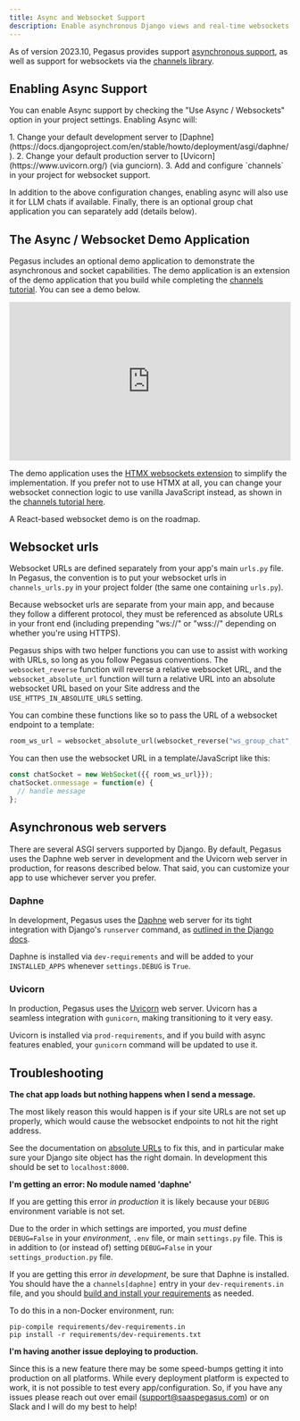 ```yaml
---
title: Async and Websocket Support
description: Enable asynchronous Django views and real-time websockets using Daphne, Uvicorn, and Django Channels for modern web applications.
---
```



As of version 2023.10, Pegasus provides support [asynchronous support](https://docs.djangoproject.com/en/stable/topics/async/),
as well as support for websockets via the [channels library](https://channels.readthedocs.io/).

## Enabling Async Support

You can enable Async support by checking the "Use Async / Websockets" option in your project settings.
Enabling Async will:

<Steps>
1. Change your default development server to [Daphne](https://docs.djangoproject.com/en/stable/howto/deployment/asgi/daphne/).
2. Change your default production server to [Uvicorn](https://www.uvicorn.org/) (via gunciorn).
3. Add and configure `channels` in your project for websocket support.
</Steps>

In addition to the above configuration changes, enabling async will also use it for LLM chats if available.
Finally, there is an optional group chat application you can separately add (details below).

## The Async / Websocket Demo Application

Pegasus includes an optional demo application to demonstrate the asynchronous and socket capabilities.
The demo application is an extension of the demo application that you build while completing the
[channels tutorial](https://channels.readthedocs.io/en/latest/tutorial/index.html).
You can see a demo below.

<div style="position: relative; padding-bottom: 56.25%; height: 0; overflow: hidden; max-width: 100%; height: auto; margin-bottom: 1em;">
    <iframe src="https://www.youtube.com/embed/J1hma14whz4" frameborder="0" allowfullscreen style="position: absolute; top: 0; left: 0; width: 100%; height: 100%;"></iframe>
</div>


The demo application uses the [HTMX websockets extension](https://htmx.org/extensions/ws/) to simplify
the implementation. If you prefer not to use HTMX at all, you can change your websocket connection logic
to use vanilla JavaScript instead, as shown in the [channels tutorial here](https://channels.readthedocs.io/en/latest/tutorial/part_2.html#add-the-room-view).

A React-based websocket demo is on the roadmap.

## Websocket urls

Websocket URLs are defined separately from your app's main `urls.py` file.
In Pegasus, the convention is to put your websocket urls in `channels_urls.py`
in your project folder (the same one containing `urls.py`).

Because websocket urls are separate from your main app, and because they follow a different protocol,
they must be referenced as absolute URLs in your front end (including prepending "ws://" or "wss://" depending on whether 
you're using HTTPS).

Pegasus ships with two helper functions you can use to assist with working with URLs, so long as you follow Pegasus conventions.
The `websocket_reverse` function will reverse a relative websocket URL, and the `websocket_absolute_url` function
will turn a relative URL into an absolute websocket URL based on your Site address and the `USE_HTTPS_IN_ABSOLUTE_URLS` setting.

You can combine these functions like so to pass the URL of a websocket endpoint to a template:

```python
room_ws_url = websocket_absolute_url(websocket_reverse("ws_group_chat", args=[room_id]))
```

You can then use the websocket URL in a template/JavaScript like this:

```js
const chatSocket = new WebSocket({{ room_ws_url}});
chatSocket.onmessage = function(e) {
  // handle message 
};
```

## Asynchronous web servers

There are several ASGI servers supported by Django.
By default, Pegasus uses the Daphne web server in development and the Uvicorn web server in production,
for reasons described below.
That said, you can customize your app to use whichever server you prefer.

### Daphne

In development, Pegasus uses the [Daphne](https://pypi.org/project/daphne/) web server for its tight integration with Django's `runserver` command,
as [outlined in the Django docs](https://docs.djangoproject.com/en/4.2/howto/deployment/asgi/daphne/).

Daphne is installed via `dev-requirements` and will be added to your `INSTALLED_APPS` whenever `settings.DEBUG` is `True`.

### Uvicorn

In production, Pegasus uses the [Uvicorn](https://www.uvicorn.org/) web server.
Uvicorn has a seamless integration with `gunicorn`, making transitioning to it very easy.

Uvicorn is installed via `prod-requirements`, and if you build with async features enabled, your `gunicorn` command
will be updated to use it.

## Troubleshooting

**The chat app loads but nothing happens when I send a message.**

The most likely reason this would happen is if your site URLs are not set up properly,
which would cause the websocket endpoints to not hit the right address.

See the documentation on [absolute URLs](/configuration/#absolute-urls) to fix this,
and in particular make sure your Django site object has the right domain.
In development this should be set to `localhost:8000`.

**I'm getting an error: No module named 'daphne'**

If you are getting this error *in production* it is likely because your `DEBUG` environment variable is not set.

Due to the order in which settings are imported, you *must* define `DEBUG=False` in your *environment*,
`.env` file, or main `settings.py` file.
This is in addition to (or instead of) setting `DEBUG=False` in your `settings_production.py` file.

If you are getting this error *in development*, be sure that Daphne is installed.
You should have the a `channels[daphne]` entry in your `dev-requirements.in` file, and you should
[build and install your requirements](/python/setup) as needed.

To do this in a non-Docker environment, run:

```
pip-compile requirements/dev-requirements.in
pip install -r requirements/dev-requirements.txt
```

**I'm having another issue deploying to production.**

Since this is a new feature there may be some speed-bumps getting it into production on all platforms.
While every deployment platform is expected to work, it is not possible to test every app/configuration.
So, if you have any issues please reach out over email (support@saaspegasus.com) or on Slack and I will do my best to help! 
